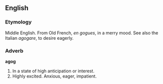 ==English==
===Etymology===
Middle English. From Old French, ''en gogues'', in a merry mood. See also the Italian ''agogare'', to desire eagerly.

===Adverb===
'''agog'''
# In a state of high anticipation or interest.
# Highly excited. Anxious, eager, impatient.